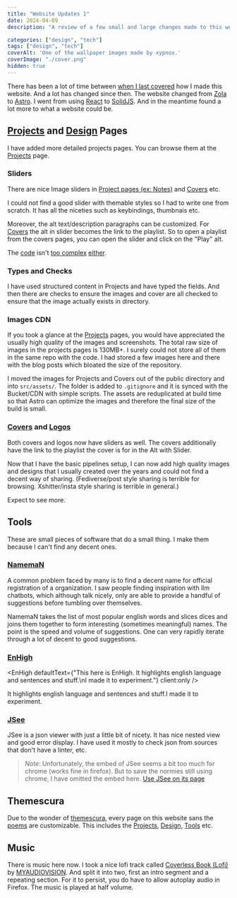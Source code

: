 ```yaml
---
title: "Website Updates 1"
date: 2024-04-09
description: "A review of a few small and large changes made to this website."

categories: ["design", "tech"]
tags: ["design", "tech"]
coverAlt: 'One of the wallpaper images made by xypnox.'
coverImage: "./cover.png"
hidden: true
---
```


There has been a lot of time between [when I last covered](/blag/posts/migrating-to-zola/) how I made this website. And a lot has changed since then. The website changed from [Zola]() to [Astro](). I went from using [React]() to [SolidJS](). And in the meantime found a lot more to what a website could be.

## [Projects](/projects/) and [Design](/design/) Pages

I have added more detailed projects pages. You can browse them at the [Projects](/projects/) page.

### **Sliders**

There are nice Image sliders in [Project pages (ex: Notes)](/project/notes/) and [Covers](/design/covers/) etc.

I could not find a good slider with themable styles so I had to write one from scratch. It has all the niceties such as keybindings, thumbnais etc.

Moreover, the alt text/description paragraphs can be customized. For [Covers](/design/covers/) the alt in slider becomes the link to the playlist. So to open a playlist from the covers pages, you can open the slider and click on the "Play" alt.


The [code](https://github.com/xypnox/xypnox.github.io/blob/5b4857f11cf230af191690a788eb3ef7b8bd9b02/src/components/projectImages.tsx#L52-L63) isn't [too complex](https://github.com/xypnox/xypnox.github.io/blob/5b4857f11cf230af191690a788eb3ef7b8bd9b02/src/components/projectImages.tsx#L67-L93) [either](https://github.com/xypnox/xypnox.github.io/blob/5b4857f11cf230af191690a788eb3ef7b8bd9b02/src/components/imageGrid.tsx#L334-L338). 


### Types and Checks

I have used structured content in Projects and have typed the fields. And then there are checks to ensure the images and cover are all checked to ensure that the image actually exists in directory.

### Images CDN

If you took a glance at the [Projects](/projects/) pages, you would have appreciated the usually high quality of the images and screenshots. The total raw size of images in the projects pages is 130MB+. I surely could not store all of them in the same repo with the code. I had stored a few images here and there with the blog posts which bloated the size of the repository.

I moved the images for Projects and Covers out of the public directory and into `src/assets/`. The folder is added to `.gitignore` and it is synced with the Bucket/CDN with simple scripts. The assets are reduplicated at build time so that Astro can optimize the images and therefore the final size of the build is  small.

### [Covers](/design/covers/) and [Logos](/design/logos/)

Both covers and logos now have sliders as well. The covers additionally have the link to the playlist the cover is for in the Alt with Slider.

Now that I have the basic pipelines setup, I can now add high quality images and designs that I usually created over the years and could not find a decent way of sharing. (Fediverse/post style sharing is terrible for browsing. Xshitter/insta style sharing is terrible in general.)

Expect to see more.

## Tools

These are small pieces of software that do a small thing. I make them because I can't find any decent ones.

### [NamemaN](/tools/nameman/)


<Nameman />

<p />
 
A common problem faced by many is to find a decent name for official registration of a organization. I saw people finding inspiration with llm chatbots, which although talk nicely, only are able to provide a handful of suggestions before tumbling over themselves.

NamemaN takes the list of most popular english words and slices dices and joins them together to form interesting (sometimes meaningful) names. The point is the speed and volume of suggestions. One can very rapidly iterate through a lot of decent to good suggestions.

### [EnHigh](/tools/enhigh)


<EnHigh defaultText={"This here is EnHigh. It highlights english language and sentences and stuff.\nI made it to experiment."} client:only />

It highlights english language and sentences and stuff.I made it to experiment.

### [JSee](/tools/jsee/)

JSee is a json viewer with just a little bit of nicety. It has nice nested view and good error display. I have used it mostly to check json from sources that don't have a linter, etc.

> *Note*: Unfortunately, the embed of JSee seems a bit too much for chrome (works fine in firefox). But to save the normies still using chrome, I have omitted the embed here.
> [Use JSee on its page](/tools/jsee/)

## Themescura

Due to the wonder of [themescura](/blag/posts/themescura/introducing-themescura/), every page on this website sans the [poems](/poems/) are customizable. This includes the [Projects](/projects), [Design](/design/), [Tools](/tools/) etc.

## Music

There is music here now. I took a nice lofi track called 
[Coverless Book (Lofi)](https://pixabay.com/music/beats-coverless-book-lofi-186307/) by [MYAUDIOVISION](https://open.spotify.com/artist/3tdB2cNPY1qeyk7jdnV0Fm?si=pKI2oKccQOCfHQUw_9FTnQ). And split it into two, first an intro segment and a repeating section. For it to persist, you do have to allow autoplay audio in Firefox. The music is played at half volume.



